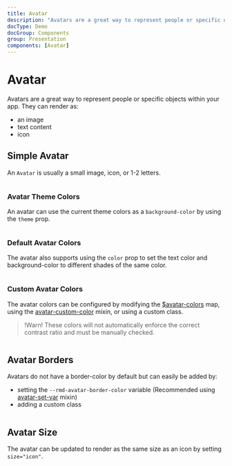 ```yaml
---
title: Avatar
description: "Avatars are a great way to represent people or specific objects within your app. They can render as: an image, text content, icon, etc."
docType: Demo
docGroup: Components
group: Presentation
components: [Avatar]
---
```


# Avatar

Avatars are a great way to represent people or specific objects within your app. They can render as:

- an image
- text content
- icon

## Simple Avatar

An `Avatar` is usually a small image, icon, or 1-2 letters.

```demo source="./SimpleAvatar.tsx"

```

### Avatar Theme Colors

An avatar can use the current theme colors as a `background-color` by using the `theme` prop.

```demo source="./AvatarThemeColors.tsx"

```

### Default Avatar Colors

The avatar also supports using the `color` prop to set the text color and background-color
to different shades of the same color.

```demo source="./DefaultAvatarColors.tsx"

```

### Custom Avatar Colors

The avatar colors can be configured by modifying the
[$avatar-colors](/sassdoc/avatar#variable-colors) map, using the
[avatar-custom-color](/sassdoc/avatar#mixin-custom-color) mixin, or using
a custom class.

> !Warn! These colors will not automatically enforce the correct contrast ratio
> and must be manually checked.

```demo source="./CustomAvatarColors.tsx"

```

## Avatar Borders

Avatars do not have a border-color by default but can easily be added by:

- setting the `--rmd-avatar-border-color` variable
  (Recommended using [avatar-set-var](/sassdoc/avatar#mixin-avatar-set-var)
  mixin)
- adding a custom class

```demo source="./AvatarBorders.tsx"

```

## Avatar Size

The avatar can be updated to render as the same size as an icon by setting
`size="icon"`.

```demo source="./AvatarSize.tsx"

```
